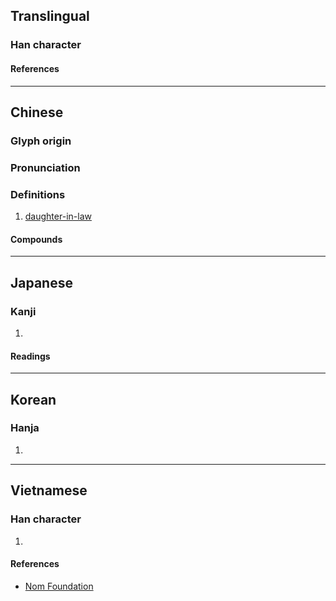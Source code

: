 {{character info}}
==Translingual==

===Han character===
{{Han char|rn=38|rad=女|as=10|sn=13|four=46430|canj=VHUP|ids=⿰女息}}

====References====
{{Han ref|kx=0268.050|dkj=06573|dj=0535.280|hdz=21072.030|uh=5AB3}}

----

==Chinese==
{{zh-forms|alt=𡡁}}

===Glyph origin===
{{Han etym}}

===Pronunciation===
{{zh-pron
|m=xí
|c=sik1
|h=gd=xid5
|mn=qz:siak/tw,xm:sek/zz:sit
|mn-t=sêg4
|oc=y
|cat=
}}

===Definitions===
{{zh-hanzi}}

# [[daughter-in-law]]

====Compounds====
{{zh-der|兒媳|兒媳婦兒|大媳婦|姑媳|娶媳婦|婆媳|媳婦|媳婦兒|小媳婦|弟媳|弟媳婦|新媳婦兒|毛腳媳婦|童養媳|老媳婦|重孫媳|長孫媳|養媳婦}}

----

==Japanese==

===Kanji===
{{ja-kanji|grade=|rs=女10}}

# {{rfdef|ja|sort=女10}}

====Readings====
{{ja-readings
|on=せき, しゃく
|kun=よめ
}}

----

==Korean==

===Hanja===
{{ko-hanja|식}}

# {{rfdef|ko|sort=女10}}

----

==Vietnamese==

===Han character===
{{vi-readings|rs=女10|reading=tức}}

# {{rfdef|vi|sort=女10}}

====References====
* [http://nomfoundation.org/common/nom_details.php?codepoint=5ab3 Nom Foundation]